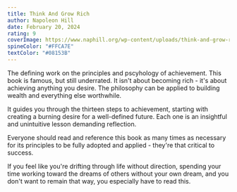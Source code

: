 ```yaml
---
title: Think And Grow Rich
author: Napoleon Hill
date: February 20, 2024
rating: 9
coverImage: https://www.naphill.org/wp-content/uploads/think-and-grow-rich-original-hardcover.png
spineColor: "#FFCA7E"
textColor: "#08153B"
---
```


The defining work on the principles and pscyhology of achievement. This book is famous, but still underrated. It isn't about becoming rich - it's about achieving anything you desire. The philosophy can be applied to building wealth and everything else worthwhile.

It guides you through the thirteen steps to achievement, starting with creating a burning desire for a well-defined future. Each one is an insightful and unintuitive lesson demanding reflection.

Everyone should read and reference this book as many times as necessary for its principles to be fully adopted and applied - they're that critical to success.

If you feel like you're drifting through life without direction, spending your time working toward the dreams of others without your own dream, and you don't want to remain that way, you especially have to read this.
